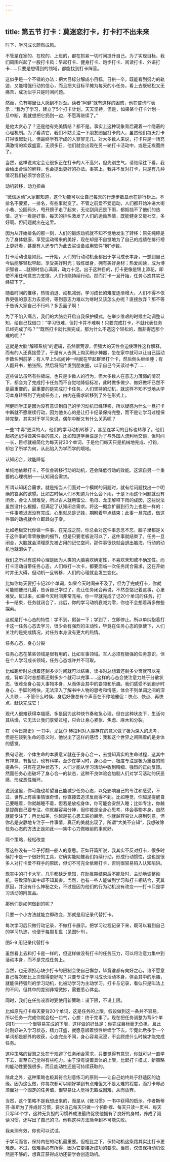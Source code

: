 ```yaml
---
---
---
```

title: 第五节 打卡：莫迷恋打卡，打卡打不出未来
---




时下，学习成长蔚然成风。

不管是在家的、在校的、上班的，都在抓紧一切时间提升自己。为了实现目标，我们周围兴起了一股打卡风：早起打卡、健身打卡、跑步打卡、阅读打卡、外语打卡……只要是想得到的领域，都能找到打卡阵营。

这似乎是一个不错的办法：把大目标分解成小目标，日拱一卒，既能看到努力的轨迹，又能增强行动的信心，而且把大目标平摊为每天的小任务，看上去既轻松又无痛苦，成功似乎只是时间问题。

然而，总有哪里让人感到不对劲。读者“阿健”就有这样的困惑，他在咨询时表示：“我为了学习，建立了5个打卡计划，天天坚持，但是，如果某个打卡计划一旦中断，我就想把它扔到一边，不愿再继续了。”

是他太贪心了？还是他有完美情结？都不是。事实上这种现象背后藏着一个隐蔽的心理机制。为了看清它，我们不妨关注一下朋友圈里打卡的人，虽然他们每天打卡打得很起劲儿，但最终学有所成的人寥寥无几。对大多数人来说，打卡只是一场充满激情的欢娱盛宴，无须多日，他们就会出现在另一轮打卡活动中，或是无疾而终了。

当然，这样说肯定会让很多正在打卡的人不高兴，但先别生气，请继续往下看，我会给出合理的解释，也会提出更好的办法。事实上，我并不反对打卡，只是有几种情况我们必须学会区分。

动机转移，动力扭曲

“微信运动”大家都知道，这个功能可以让自己每天的行走步数显示在排行榜上。不排名不要紧，一排名，有些事就变了。不管之前爱不爱运动，人们都开始冲进大街小巷、公园码头，甩开膀子走了起来，无论刮风还是下雨，都抵挡不了他们的热情。这乍一看是好事，每天的排名激发了人们的运动热情，既能健身又能社交，多好啊。但问题就出在这里。

因为从开始排名的那一刻，人们的锻炼动机就不知不觉地发生了转移：原先纯粹是为了身体健康，享受运动带来的美好，现在却是不自觉地为了自己的成绩在排行榜上更好看，甚至有人还专门为此去买设备或用软件“刷”步数。

打卡活动也是如此。一开始，人们的行动动机全都出于学习成长本身，一想到自己今后能够轻松早起，享受美好时光；锻炼塑身，拥有美好身材；热爱阅读，成为博识智者……就顿时信心满满，动力十足。出于这种目的，打卡更像是锦上添花，即使不用任何意志力支撑，人们也能持续行动。然而打卡一旦开始，任务心态其实已经锚下了。

随着时间的推移，热情消退、动机减弱，学习成长的难度逐渐增大，人们不得不依靠更强的意志力去坚持，等到意志力难以为继时又该怎么办呢？直接放弃？那不等于告诉大家自己不行吗？多丢面子啊！

为了不陷入痛苦，我们的大脑会开启自我保护模式，在举步维艰的时候主动调整认知，给自己找借口：“学习很难，但打卡并不难啊！只要完成打卡，不就代表任务已经完成了吗？”“既然打卡就代表完成，那为什么不选这个轻松的，而非得选那个难的呢？”

这就是大脑“解释系统”的逻辑，虽然很荒谬，但强大的天性会迫使理性这样解释，而有的人还真接受了，于是有人去网上购买刷步神器，坐在家中就可以让自己运动步数名列前茅；有人早上5点闹钟一响就在早起群里打个卡，然后倒头继续睡；有人翻开书，拍张照，然后将照片发到朋友圈，以示自己今天读过书了……

这些做法虽然有些极端，也只是少数人的行为，但大多数人在意志力薄弱的情况下，都会为了完成打卡任务而不自觉地降低标准，此时做多做少、做好做坏已然不是最重要的，最重要的是完成打卡任务。人们坚持的动机，就这样不知不觉地从学习本身转移到了完成任务上，由内在需求转移到了外在形式上。

阿健同学正是因为没有意识到自己的学习动机已经转移，所以疑惑为什么一旦打卡中断就不愿继续行动，因为他关心的是让打卡纪录保持完整，而不是让学习过程保持完整，其实对于学习来说，偶尔中断又有什么关系呢？

一些“中毒”更深的人，他们的学习动机转移了，甚至连学习的目标也转移了。他们起初还记得做某件事的意义，比如知道学英语是为了与外国人流利地交谈，但时间一长，目标就被简化为每天背20个单词，于是他们每天只是机械地完成、打钩，却忘了所学为何，从此陷入为学而学的境地。

认知闭合，效能降低

单纯地依赖打卡，不仅会转移行动的动机，还会降低行动的效能。这源自另一个重要的心理机制——认知闭合需求。

所谓认知闭合需求，就是指当人们面对一个模糊的问题时，就有给问题找出一个明确的答案的欲望。比如古时候人们不知道为什么会下雨，于是下雨这个问题就没有闭合，会让人很难受，所以古人就用雷公、电母、龙王解释下雨的成因，这些说法虽然没什么根据，但满足了认知闭合需求。将这一概念扩展到行为上也是一样的：一件事若迟迟没有完成，心里就总是记挂，期盼着早点结束；此事一旦完成，做这件事的动机就会立即趋向于零。

比如老板交代你做一件事，在完成之前，你总会对这件事念念不忘，脑子里都是关于这件事的零零散散的细节，但是只要老板说可以了，这件事就结束了。任务一旦闭合，大脑就会清理原先被占用的记忆空间，那件事很快就会退出脑海，行动的动机也就消失了。

我们之所以有这种心理是因为人类的大脑喜欢确定性，不喜欢未知或不确定性。而打卡活动自带任务心态，人们每打一次卡，都要面临一次任务闭合需求，这在开始时并无大碍，但动机一旦转移，人们的心理就会发生变化。

比如你每天要打卡记20个单词，如果今天时间来不及了，但为了完成打卡，你就可能随便扫几遍，告诉自己学过了，先让任务闭合再说，不然总惦记着这事，心里难受。反过来，如果今天时间非常充裕，你一早就完成了记20个单词的任务，打卡一结束，任务就闭合了，此后，你的学习动机衰减为零，你也不会想着再多做些探索。

这就是打卡心态的特性：学不到，假装一下；学到了，立即停止。所以单纯抱着打卡这一任务心态去学习，很少会有强烈的主动性，毕竟在任务心态的驱使下，人们关注的是完成情况，对任务本身没有更大的热情。

任务心态，身心分裂

任务心态在某些领域是很有用的，比如军事领域。军人必须有极强的任务意识，但在个人学习成长领域，任务心态或许并不可取。

比如跑步时总想着还剩多少时间就可以结束，读书时总想着还剩多少页就可以完成，背单词时总想着还剩多少个就可以完事……这样的心态会使注意力处于分散状态，很难全身心投入事物本身，从而体会其中的要领和乐趣。我们感受不到跑步时身心、手脚的畅快，无法深入了解书中人物的思考和情感，体会不到单词之间的深入关联……不管什么时候，身后好像总有个声音在不停地催促：快点、快点、再快点，赶快完成它！

现代人很难获得幸福感，多是因为这种快节奏和急心理，但在这种状态下，生活何其枯燥，它无法让我们享受过程，只会让身心紧张、焦虑、麻木和分裂。

在《今日简史》一书中，尤瓦尔·赫拉利对人类存在的意义做了极为深入的思考，但是在谈到生命的意义时，他说出了这样的感悟：我和这个世界之间隔着的是身体的感觉。

换句话说，个体生命的本质意义就在于身心合一，去觉知真实的生命过程，这其中有禅意、有哲思，也有科学。至少在学习时，身心合一、极度专注是极为重要的前提条件，只有在这种状态下，人们才能从学习活动中收到精细、强烈的正向反馈。然而任务心态破坏了身心合一的状态，这种不良体验会加剧人们对学习活动的厌恶感，形成恶性循环。

说到这里，你可能也希望自己能减少任务心态，以免影响自己的专注和感受，不过，世界上有些事情很奇怪，你直接去追求反而得不到。比如睡觉，你越是提醒自己要睡着，你就越睡不着，但若是放松身体，你可能会安然入睡；比如专注，你越是提醒自己要专注，你就越容易分神，但你若是全身心思考、体会事物本身，自然就能专注了；再比如美，你越是花心思去装扮展示，你就越容易让人感到刻意，但你若是安静地专注于一件事情，真正的美就出现了。所谓“大美不自知”，我想破除任务心态的方法正是如此——集中心力做眼前的事就好。

两个策略，轻松改变

写这些没有一竿子打翻一船人的意思。正如开篇所说，我其实不反对打卡，很多时候打卡是一个很好的工具，它确实能助推我们持续行动，形成行动惯性，这也是很多人对打卡爱不释手的原因，但切不可完全依赖打卡，否则很容易陷入认知陷阱。

现实中的打卡大军，几乎都缺乏觉知，在助推期结束后不能及时、主动地调整动机，导致深陷其中却不知其害。当然，也有一些人能做到学习和打卡相结合，究其原因，并没有什么神秘之处，不过是因为他们的行为动机没有改变——打卡只是学习活动的附属品。

那他们是如何做到的呢？

只要一个小方法就能立即改变，那就是用记录代替打卡。

每次学习后只做行动记录，不做打卡展示。把学习过程记录下来，既可以看到自己的学习轨迹，也便于每周复盘（见图5-9）。



图5-9 用记录代替打卡

虽然看上去和打卡是一样的，但这样做没有打卡的任务压力，可以将注意力集中到活动本身，而不是完成任务上。

当然，也无须担心缺少打卡的限制会使自己懈怠，毕竟谁都有向好之心，谁不愿意自己每次都比上次做得更好呢？只要专注于学习成长活动本身，体会其中的乐趣，就能保持强烈的学习动机，化被动学习为主动学习。打卡与记录，看似只是叫法上的不同，但其中的差别非常微妙，需要悉心体会。

同时，我们在任务设置时要使用新策略：设下限，不设上限。

比如原先打卡每天要背20个单词，这是任务的上限，假设做到这一条并不容易，所以任务一完成你就会松一口气，心想：终于完事了。现在把任务调整为背5个单词[1]——一个很容易完成的下限，这样做的好处是：你完成目标毫无负担，且此时刚好进入学习状态，精力旺盛，就愿意顺着惯性继续学下去，毕竟此后多学一个单词都是额外的收获，心态完全不同，身心容易沉浸，不会顾虑什么时候才能完成任务。

这种策略的智慧之处在于规避了任务闭合需求，只要觉得有意思，你就可以一直学下去，直至自己觉得有些吃力。由于没有设置具体的上限，比起打卡模式，新策略的能动性要强很多，而且能动性还是可持续获取的。

除此之外，这种策略也极其符合刻意练习的原则——让自己始终处于舒适区的边缘。因为这么做，你每次都可以刚好学到有点难但又不是太难的程度，而打卡却必须面对一个固定的任务值，很容易让人觉得无趣或困难，从而放弃。

当然，这个策略不是我想出来的，而是从《微习惯》一书中获得的启示。作者斯蒂芬·盖斯为了养成好习惯，要求自己每天只做一个俯卧撑、每天只读一页书、每天只写50个字，这种无负担的习惯养成法最终促使他拥有了良好的身材，养成了阅读习惯，还写出了自己的书。他称这种方法简单到不可能失败。

我亲测有效，你也可以试试。

于学习而言，保持内在的动机最重要。但相比之下，保持动机这条路其实比打卡更难走。不过，做难事必有所得，因为它更接近成功的要求。当然，仅仅保持动机依然是不够的，想真正获得成功还要学会创造动机。
